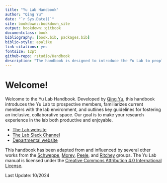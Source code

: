 --- 
title: "Yu Lab Handbook"
author: "Qing Yu"
date: "`r Sys.Date()`"
site: bookdown::bookdown_site
output: bookdown::gitbook
documentclass: book
bibliography: [book.bib, packages.bib]
biblio-style: apalike
link-citations: yes
fontsize: 12pt
github-repo: rstudio/Handbook
description: "The handbook is designed to introduce the Yu Lab to people interested in joining, acquaint people with the lab environment, and walk through the basic logistics in the lab."
---

# Welcome!

Welcome to the Yu Lab Handbook. Developed by [Qing Yu](https://www.yu-research.org/), this handbook introduces the Yu Lab to prospective members, familiarizes current members with the lab environment, and outlines key guidelines for fostering an inclusive, collaborative space. Our goal is to make your research experience in the lab both productive and enjoyable.


* [The Lab website](https://www.yu-research.org)
* [The Lab Slack Channel](https://yulabumms.slack.com/)
* [Departmental website](https://www.umassmed.edu/bmb/)


This handbook has been adapted from and influenced by several other works from the [Schweppe](https://www.schweppelab.org), [Morey](https://ccmorey.github.io/labHandbook/index.html), [Peele](https://github.com/jpeelle/peellelab_manual/blob/master/peellelab_manual.pdf), and [Ritchey](http://www.thememolab.org/resources/) groups. The Yu Lab manual is licensed under the [Creative Commons Attribution 4.0 International License](https://creativecommons.org/licenses/by/4.0/).

Last Update: 10/2024
